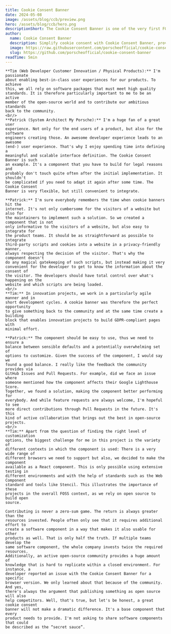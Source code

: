 ```yaml
---
title: Cookie Consent Banner
date: 2024-05-08
image: /assets/blog/ccb/preview.png
hero: /assets/blog/ccb/hero.png
descriptionShort: The Cookie Consent Banner is one of the very first FOSS projects published by Porsche back in 2021. In this Contributor Story, the two maintainers Tim and Patrick share what they have learnt over the past three years and how they managed to keep an eye on the needs of the community.
author:
  name: Cookie Consent Banner
  description: Simplify cookie consent with Cookie Consent Banner, providing a customizable UI and a straightforward API. Focus on the things that really matter.
  image: https://raw.githubusercontent.com/porscheofficial/cookie-consent-banner/main/assets/logo.svg
  slug: https://github.com/porscheofficial/cookie-consent-banner
readTime: 5min
---
```


<ImageText imageSrc="/assets/blog/ccb/3.png" imageAlt="The Open Source Maintainers, co-working on a laptop" theme="light"
    title="Tell us a little more about yourself, your role at Porsche and what topics drive you.">

    **Tim (Web Developer Customer Innovation / Physical Products):** I'm passionate
    about enabling best-in-class user experiences for our products. To achieve
    this, we all rely on software packages that must meet high quality
    standards. It is therefore particularly important to me to be an active
    member of the open-source world and to contribute our ambitious standards
    back to the community.
    <br/>
    **Patrick (System Architect My Porsche):** I'm a huge fan of a great user
    experience. Not only for the end users of a product, but also for the software
    engineers creating those. An awesome developer experience leads to an awesome
    (end-) user experience. That's why I enjoy spending time into defining a
    meaningful and scalable interface definition. The Cookie Consent Banner is such
    an example. It's a component that you have to build for legal reasons and
    probably don't touch quite often after the initial implementation. It shouldn't
    be complicated if you need to adapt it again after some time. The Cookie Consent
    Banner is very flexible, but still convenient to integrate.  

</ImageText>

<ImageText imageSrc="/assets/blog/ccb/1.png" imageAlt="Collection of websites using the cookie banner" theme="light" left
    title="You are currently maintaining Porsche's open-source project Cookie Consent Banner on GitHub. How would you explain your project to a five-year-old? What problem does your project solve for Porsche?">

    **Patrick:** I'm sure everybody remembers the time when cookie banners hit the
    internet. It's not only cumbersome for the visitors of a website but also for
    the maintainers to implement such a solution. So we created a component that is not
    only informative to the visitors of a website, but also easy to integrate for
    the product teams. It should be as straightforward as possible to integrate
    third-party scripts and cookies into a website in a privacy-friendly manner,
    always respecting the decision of the visitor. That's why the component doesn't
    do any magical gatekeeping of such scripts, but instead making it very
    convenient for the developer to get to know the information about the consent of
    the visitor. The developers should have total control over what's happening on the
    website and which scripts are being loaded.  
    <br/>
    **Tim:** In innovation projects, we work in a particularly agile manner and in
    short development cycles. A cookie banner was therefore the perfect opportunity
    to give something back to the community and at the same time create a building
    block that enables innovation projects to build GDPR-compliant pages with
    minimal effort.
</ImageText>

<ImageText imageSrc="/assets/blog/ccb/2.jpg" imageAlt="Chart showing weekly downloads of the Cookie Consent Banner" theme="light"
    title="With over 3000 weekly downloads your project already gained some adoption among the community. What did you learn along the way of maintaining an open-source project?">

    **Patrick:** The component should be easy to use, thus we need to ensure a
    balance between sensible defaults and a potentially overwhelming set of
    options to customize. Given the success of the component, I would say we
    found a good balance. I really like the feedback the community provides via
    GitHub Issues and Pull Requests. For example, did we face an issue where
    someone mentioned how the component affects their Google Lighthouse Score.
    Together, we found a solution, making the component better performing for
    everybody. And while feature requests are always welcome, I'm hopeful to see
    more direct contributions through Pull Requests in the future. It's this
    kind of active collaboration that brings out the best in open-source
    projects.
    <br/>
    **Tim:** Apart from the question of finding the right level of customization
    options, the biggest challenge for me in this project is the variety of
    different contexts in which the component is used: There is a very wide range of
    different browsers we need to support but also, we decided to make the component
    available as a React component. This is only possible using extensive testing in
    different environments and with the help of standards such as the Web Component
    standard and tools like Stencil. This illustrates the importance of these
    projects in the overall FOSS context, as we rely on open source to build open
    source.
</ImageText>

<ImageText imageSrc="/assets/blog/ccb/4.png" imageAlt="The Open Source Maintainers, discussing in the office" theme="light" left
    title="It's great to see how the Cookie Consent Banner was able to attract a decent community around the project. Are there specific reasons why you decided to publish this component under a FOSS license?">

    Contributing is never a zero-sum game. The return is always greater than the
    resources invested. People often only see that it requires additional effort to
    create a software component in a way that makes it also usable for other
    products as well. That is only half the truth. If multiple teams develop the
    same software component, the whole company invests twice the required resources.
    Additionally, an active open-source community provides a huge amount of
    knowledge that is hard to replicate within a closed environment. For instance, a
    developer reported an issue with the Cookie Consent Banner for a specific
    browser version. We only learned about that because of the community. And yes,
    there's always the argument that publishing something as open source will also
    help competitors. Well, that's true, but let's be honest, a great cookie consent
    banner will not make a dramatic difference. It's a base component that every
    product needs to provide. I'm not asking to share software components that could
    be described as the “secret sauce”.
</ImageText>
